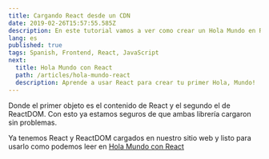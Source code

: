 ```yaml
---
title: Cargando React desde un CDN
date: 2019-02-26T15:57:55.585Z
description: En este tutorial vamos a ver como crear un Hola Mundo en React sin usar JSX.
lang: es
published: true
tags: Spanish, Frontend, React, JavaScript
next:
  title: Hola Mundo con React
  path: /articles/hola-mundo-react
  description: Aprende a usar React para crear tu primer Hola, Mundo!
---
```


<!-- import ReactDOM from "react-dom";

Lo primero que necesitamos hacer para usar React es cargar el código de la librería. Hay muchas formas, ya sea desde un administrador de paquetes como npm o [yarn](https://sdx.im/link/https://platzi.com/blog/manejo-de-dependencias-javascript-con-yarn), la forma más fácil y la recomendada para empezar a aprender React es cargarlo como a cualquier archivo JS, con una etiqueta `<script>`.

Para eso necesitamos el contenido de la librería o una URL que podamos usar de `src`, en nuestro caso vamos a usar la URL de un CDN.

> **Nota**: un CDN o Content Delivery Network, es una red de servidores, distribuidos por todo el mundo, que poseen los mismos archivos estáticos (no generados dinamicamente) y nos sirve para asegurarnos de que nuestro código se cargue desde el servidor más cercano posible a nuestros usuarios.

```html
<script src="https://cdnjs.cloudflare.com/ajax/libs/react/16.4.2/umd/react.production.min.js"></script>

<script src="https://cdnjs.cloudflare.com/ajax/libs/react-dom/16.4.2/umd/react-dom.production.min.js"></script>
```

Esas dos etiquetas `<script>` deben ser agregadas a un archivo HTML para poder cargar React y ReactDOM. ¿Por qué dos scripts? ¿Qué es ReactDOM?

El código de React solo nos da lo necesario para poder crear nuestros componentes, mientras que ReactDOM es lo que se llama un `renderer` y nos permite usar los componentes y elementos creados con React en una aplicación web que usa el DOM.

Al igual que hay ReactDOM existe React Native para usar componentes de React en aplicaciones nativas de celulares y muchas más alternativas.

Ahora por último vamos a ver que todo funcione, para eso vamos a agregar un `<script>` con el siguiente código de JavaScript.

```js
console.log(React);
console.log(ReactDOM);
```

Y en nuestra terminal del navegador deberíamos ver algo así:

<!-- <DevTools>
  <Inspector data={React} />
  <Inspector data={ReactDOM} />
</DevTools> -->

Donde el primer objeto es el contenido de React y el segundo el de ReactDOM. Con esto ya estamos seguros de que ambas librería cargaron sin problemas.

Ya tenemos React y ReactDOM cargados en nuestro sitio web y listo para usarlo como podemos leer en [Hola Mundo con React](/articles/hola-mundo-react)
